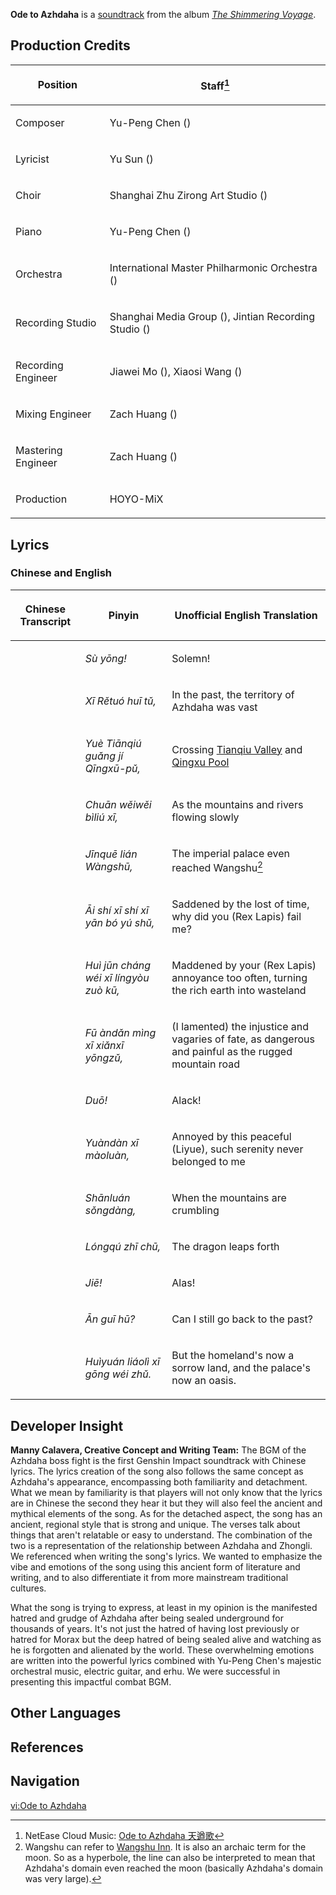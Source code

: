 {{Soundtrack Infobox
|title          =
|image          = The Shimmering Voyage.jpg
|album          = The Shimmering Voyage
|disc           = 3
|number         = 43
|featured       =
|featured2      =
|featured3      =
|featured_disc  =
|featured_disc2 =
|featured_disc3 =
|youtube_id     = _ZgWy5uvIiw
|youtube_time   = 798
|spotify_id     = 71R6Aw9yhlDMn0A8KlFFD3
|played_in      = Weekly Boss
|during         = [[Beneath the Dragon-Queller]] (Phase 1)
|domain         = Beneath the Dragon-Queller
|previous       = Dance with the Great Vortex
|next           = Rage Beneath the Mountains
}}
'''Ode to Azhdaha''' is a [[soundtrack]] from the album ''[[The Shimmering Voyage]]''.

==Production Credits==
{| class="wikitable" style="text-align:left; height:0.5em"
! Position
! Staff<ref>NetEase Cloud Music: [https://music.163.com/#/song?id=1861578699 Ode to Azhdaha 天遒歌]</ref>
|-
! Composer
| Yu-Peng Chen ({{Lang|zh=陈致逸|mini=1}})
|-
! Lyricist
| Yu Sun ({{Lang|zh=孙宇|mini=1}})
|-
! Choir
| Shanghai Zhu Zirong Art Studio ({{Lang|zh=上海朱梓溶艺术工作室|mini=1}})
|-
! Piano
| Yu-Peng Chen ({{Lang|zh=陈致逸|mini=1}})
|-
! Orchestra
| International Master Philharmonic Orchestra ({{Lang|zh=国际首席爱乐乐团|mini=1}})
|-
! Recording Studio
| Shanghai Media Group ({{Lang|zh=上海广播大厦|mini=1}}), Jintian Recording Studio ({{Lang|zh=金田录音棚|mini=1}})
|-
! Recording Engineer
| Jiawei Mo ({{Lang|zh=莫家伟|mini=1}}), Xiaosi Wang ({{Lang|zh=王小四|mini=1}})
|-
! Mixing Engineer
| Zach Huang ({{Lang|zh=黄巍|mini=1}})
|-
! Mastering Engineer
| Zach Huang ({{Lang|zh=黄巍|mini=1}})
|-
! Production
| HOYO-MiX
|}

==Lyrics==
===Chinese and English===
{| class="wikitable"
! Chinese Transcript !! Pinyin !! Unofficial English Translation
|-
|{{Lang|mini=1|zh=肃雍！}} || ''Sù yōng!'' || Solemn!
|-
|{{Lang|mini=1|zh=昔若陀徽土}} || ''Xī Rětuó huī tǔ,'' || In the past, the territory of Azhdaha was vast
|-
|{{Lang|mini=1|zh=越天遒广及青墟浦}} || ''Yuè Tiānqiú guǎng jí Qīngxū-pǔ,'' || Crossing [[Tianqiu Valley]] and [[Qingxu Pool]]
|-
|{{Lang|mini=1|zh=川亹亹毖流兮}} || ''Chuān wěiwěi bìliú xī,'' || As the mountains and rivers flowing slowly
|-
|{{Lang|mini=1|zh=金阙连望舒}} || ''Jīnquē lián Wàngshū,'' || The imperial palace even reached Wangshu<ref group="Note">Wangshu can refer to [[Wangshu Inn]]. It is also an archaic term for the moon. So as a hyperbole, the line can also be interpreted to mean that Azhdaha's domain even reached the moon (basically Azhdaha's domain was very large).</ref>
|-
|{{Lang|mini=1|zh=哀时兮时兮 焉薄余属}} || ''Āi shí xī shí xī yān bó yú shǔ,'' || Saddened by the lost of time, why did you (Rex Lapis) fail me?
|-
|{{Lang|mini=1|zh=恚君常违兮 灵囿作堀}} || ''Huì jūn cháng wéi xī língyòu zuò kū,'' || Maddened by your (Rex Lapis) annoyance too often, turning the rich earth into wasteland
|-
|{{Lang|mini=1|zh=夫黯黮命兮 险巇壅阻}} || ''Fū àndǎn mìng xī xiǎnxī yōngzǔ,'' || (I lamented) the injustice and vagaries of fate, as dangerous and painful as the rugged mountain road
|-
|{{Lang|mini=1|zh=咄！}} || ''Duō!'' || Alack!
|-
|{{Lang|mini=1|zh=怨憺兮 瞀乱}} || ''Yuàndàn xī màoluàn,'' || Annoyed by this peaceful (Liyue), such serenity never belonged to me
|-
|{{Lang|mini=1|zh=山峦耸荡}} || ''Shānluán sǒngdàng,'' || When the mountains are crumbling
|-
|{{Lang|mini=1|zh=龙躣之出}} || ''Lóngqú zhī chū,'' || The dragon leaps forth
|-
|{{Lang|mini=1|zh=嗟！}} || ''Jiē!'' || Alas!
|-
|{{Lang|mini=1|zh=安归乎？}} || ''Ān guī hū?'' || Can I still go back to the past?
|-
|{{Lang|mini=1|zh=蕙园憭栗兮 宫为渚}} || ''Huìyuán liáolì xī gōng wéi zhǔ.'' || But the homeland's now a sorrow land, and the palace's now an oasis.
|}
{{Reflist|note=1}}

==Developer Insight==
{{See also|Azhdaha/Design}}
'''Manny Calavera, Creative Concept and Writing Team:''' The BGM of the Azhdaha boss fight is the first Genshin Impact soundtrack with Chinese lyrics. The lyrics creation of the song also follows the same concept as Azhdaha's appearance, encompassing both familiarity and detachment. What we mean by familiarity is that players will not only know that the lyrics are in Chinese the second they hear it but they will also feel the ancient and mythical elements of the song. As for the detached aspect, the song has an ancient, regional style that is strong and unique. The verses talk about things that aren't relatable or easy to understand. The combination of the two is a representation of the relationship between Azhdaha and Zhongli. We referenced {{w|Chu Ci|Chu Chi (Verses of Chu)}} when writing the song's lyrics. We wanted to emphasize the vibe and emotions of the song using this ancient form of literature and writing, and to also differentiate it from more mainstream traditional cultures.

What the song is trying to express, at least in my opinion is the manifested hatred and grudge of Azhdaha after being sealed underground for thousands of years. It's not just the hatred of having lost previously or hatred for Morax but the deep hatred of being sealed alive and watching as he is forgotten and alienated by the world. These overwhelming emotions are written into the powerful lyrics combined with Yu-Peng Chen's majestic orchestral music, electric guitar, and erhu. We were successful in presenting this impactful combat BGM.

==Other Languages==
{{Other Languages|default_hidden = 1
|en      = Ode to Azhdaha
|zhs     = 天遒歌
|zhs_rm  = Tiānqiú Gē
|zht     = 天遒歌
|zht_rm  = Tiānqiú Gē
|ja      = 天穹の歌
|ja_rm   = Tenkyuu no Uta{{Assumed}}
}}

==References==
{{Reflist}}

==Navigation==
{{Soundtrack Navbox|The Shimmering Voyage}}

[[vi:Ode to Azhdaha]]